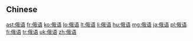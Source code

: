 {{also|俄語}}
==Chinese==
{{zh-see|俄語}}

[[ast:俄语]]
[[fr:俄语]]
[[ko:俄语]]
[[lo:俄语]]
[[lt:俄语]]
[[li:俄语]]
[[hu:俄语]]
[[mg:俄语]]
[[ja:俄语]]
[[pl:俄语]]
[[fi:俄语]]
[[tr:俄语]]
[[uk:俄语]]
[[zh:俄语]]